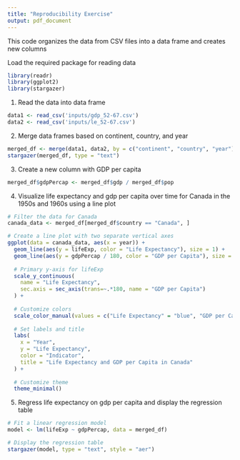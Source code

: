 ```yaml
---
title: "Reproducibility Exercise"
output: pdf_document
---
```


This code organizes the data from CSV files into a data frame and creates new columns

Load the required package for reading data
```r
library(readr)
library(ggplot2)
library(stargazer)
```

1) Read the data into data frame
```r
data1 <- read_csv('inputs/gdp_52-67.csv')
data2 <- read_csv('inputs/le_52-67.csv')
```

2) Merge data frames based on continent, country, and year
```r
merged_df <- merge(data1, data2, by = c("continent", "country", "year"))
stargazer(merged_df, type = "text")
```

3) Create a new column with GDP per capita
```r
merged_df$gdpPercap <- merged_df$gdp / merged_df$pop
```

4) Visualize life expectancy and gdp per capita over time for Canada in the 1950s and 1960s using a line plot
```r
# Filter the data for Canada
canada_data <- merged_df[merged_df$country == "Canada", ]

# Create a line plot with two separate vertical axes
ggplot(data = canada_data, aes(x = year)) +
  geom_line(aes(y = lifeExp, color = "Life Expectancy"), size = 1) +
  geom_line(aes(y = gdpPercap / 180, color = "GDP per Capita"), size = 1) +
  
  # Primary y-axis for lifeExp
  scale_y_continuous(
    name = "Life Expectancy",
    sec.axis = sec_axis(trans=~.*180, name = "GDP per Capita")
  ) +
  
  # Customize colors
  scale_color_manual(values = c("Life Expectancy" = "blue", "GDP per Capita" = "red")) +
  
  # Set labels and title
  labs(
    x = "Year",
    y = "Life Expectancy",
    color = "Indicator",
    title = "Life Expectancy and GDP per Capita in Canada"
  ) +
  
  # Customize theme
  theme_minimal()
```

5) Regress life expectancy on gdp per capita and display the regression table
```r
# Fit a linear regression model
model <- lm(lifeExp ~ gdpPercap, data = merged_df)

# Display the regression table
stargazer(model, type = "text", style = "aer")
```

